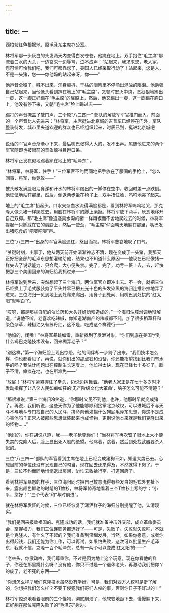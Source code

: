 ```yaml
---
---
---
```

title: 一
---



西柏坡红色根据地，原毛泽东主席办公室。

林将军那一头灰白的头发两天内变得白发苍苍，他跪在地上，双手抱住“毛主席”那流着口水的大头，一边哀求一边辱骂，泣不成声：“站起来，我求求您，老人家，您可怜可怜我们吧，我们可都靠您了，美国人已经采取行动了！站起来，您是人，不是一头猪，您——你他妈的站起来呀，你——”

他声音全哑了，喊不出来，浑身颤抖，干枯的眼睛里不停涌出混浊的眼泪。他勉强自己站起来，当他低头看到趴在地上的“毛主席”，又顿时怒火中烧，恶狠狠地踢出一脚，这一脚正好踢在“毛主席”的屁股上，然后，他又踢出一脚，这一脚踢在胸口上，他没有停下来，又朝“毛主席”脸上踢过去——

踢打的声音掩盖了敲门声，三个原“八三四一” 部队的解放军军官推门而入，前面的一个声音比人先进来：“林将军，主席挺进北京城的吉普车已经停在门外，军队整装待发，城市里夹道欢迎的群众也已经组织起来，时辰已到，挺进北京城吧——”

说话的军官声音渐渐小下来，最后嘴巴张得大大的，发不出声。尾随他进来的两个军官随即也被眼前的景象惊得目瞪口呆。

林将军正发疯似地踢着趴在地上的“毛泽东” 。

“林将军，林将军，住手！”三位军官不约而同地把手放在了腰间的手枪上，“怎么回事，将军，你竟敢——”

披头散发满脸眼泪鼻涕和汗水的林将军踢出的一脚停在空中，收回时差一点跌倒。他怔怔地站在那里，然后，倒退两步坐在椅子上，双手捂住脸，呜呜地哭了起来。

地上的“毛主席”抬起头，口水夹杂血水流得满脸都是，看到林将军呜呜地哭，那克隆人像头猪一样爬过去，用脸在林将军的脚上磨擦。林将军放下两手，厌恶地移开自己双脚。那“毛主席”像追逐臭水沟的猪一样再锲而不舍地爬过去的时候，林将军提起一只脚踩在它的肩膀上，然后一使劲，“毛主席”仰面朝天地躺在那里，嘴巴发出猪吃食的“吧唧吧唧”声。

三位“八三四一”出身的军官满脸通红，怒目而视。林将军悲哀地叹了口气。

“关键时刻，出事了，他从两天前开始渐渐神志不清，现在变成了一头猪，我那天正好把全部的毛泽东思想灌输给他，结果也不知道什么原因——他现在已经像猪一样失去了说话能力、只会爬，大小便失禁。完了，完了，功亏一篑！去，去，赶快把那三个美国回来的海归给我抓过来——”

林将军说到后来，突然想起了三个海归。两位军官立即冲出去。不一会，就把三位已经换上了毛式服装剪了平头并早已把五光十色的头发染黑的海归连推带拉地弄了进来。三位海归一见到地上到处爬来爬出、用鼻子到处闻、用嘴巴到处拱的“红太阳”就明白了。

“哎呀，都是那些自配的催长药和大头娃娃奶粉造成的，”一个海归油腔滑调地辩解道，“说他不听，老喜欢吃辣椒，你知道湖南产的辣椒都不纯，加了很多稻草杆和染色杂草，辣椒油又有苏丹红，这不是，吃成这个样德行——”

“他妈的，闭嘴！”林将军暴跳如雷，重新找到了发泄对象。“你们到底在美国学到什么鸡巴克隆技术没有，回来糊弄老子？”

“别这样，”第一个海归脸上现出惊恐，他的同伴却一步跨了出来。“我们技术怎么样，你也都看见了，再说，就你们出的那点钱和设备，你还能指望找到比我们有水平的吗？我估计问题出在控制生长速度上，他长得太快，现在已经七十多岁了，脑子不清，瘫痪在地，也在所难免——”

“放屁！”林将军紧紧握住了拳头，边说边挥舞着。“他老人家正是在七十多岁时才发动指挥了让八亿人民如痴如狂的‘无产阶级文化大革命’，脑子怎么可能不清楚？”

“那很难说，”第三个海归冷笑道，“你那时又见不到他，也许，他那时早就变成猪了。再说，我们听说，这些天你为了他能够顺利接掌北京政权，可以进城后不与天斗不与地斗专门找自己的人民斗，拼命向他灌输什么狗屁毛泽东思想，你这不是成心害他吗？正常人被那些思想武装起来也成怪物，更别说他本来就是我们克隆出来的怪物……”

“他妈的，你在胡说八道，我——老子枪毙你们！”当林将军再次瞥了眼地上大小便失禁的克隆人后，脸上显出死人般的绝望。他骂着，跳着，然后到处找武器要杀人似的。

三位“八三四一”部队的军官看到主席在地上已经变成猪狗不如，知道大势已去。心想目前的单位还没有发现自己的勾当，现在回去还来得及，不然就得下岗了。于是，三位不约而同地悄悄退出房间，匆忙去收拾行李，打道回府了。

看到林将军暴怒的样子，三位海归同时把自己故意洗得有些发白的毛式外套扯下来，露出颜色鲜艳的时髦的T恤衫，林将军惊奇地看着三个T恤衫上写的字：“小平，您好！”“三个代表”和“与时俱进”。

就在林将军发怔的时候，三位已经恢复了潇洒样子的海归分别提醒了他，认清现实。

“我们是回来报效祖国的。克隆成功的话，我们就准备冲击外交部，成立革命委员会，掌握权力，我们三位连职务都选好了——可是，失败了。失败就失败吧，不就是个克隆人，有什么了不起的？我们准备到深圳发展，当然，如果你愿意，或者你出得起钱，我们还能为你工作，可以再试，如果怕失败，这次可以批量生产毛泽东，我就不信，克隆一百个毛泽东，总有一两个可以变成‘红太阳’的——”

“老林头，你激动啥，我们尊重你，不过是因为地上这个玩意，现在你看他的样子，你还在那里跳什么呀？没有他，你只不过是一个退休老头，再激动我们把你丫的废了，老不死的东西——”

“你想怎么样？我们克隆技术虽然没有学好，可是，我们对西方人权可是挺了解的，你想把我们怎么样？不要干侵犯我们哥们人权的事，否则你日子不好过的！”

林将军惊恐地看着眼前的三个怪物，彻底崩溃了，他软软地跪下去，慢慢躺下来，正好躺在那位克隆失败了的“毛泽东”身边。